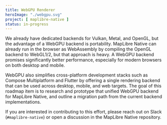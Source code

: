 ```yaml
---
title: WebGPU Renderer
heroImage: "./webgpu.svg"
project: [ maplibre-native ]
status: in-progress
---
```


We already have dedicated backends for Vulkan, Metal, and OpenGL, but the advantage of a WebGPU backend is portability. MapLibre Native can already run in the browser as WebAssembly by compiling the OpenGL backend to WebGL1/2, but that approach is heavy. A WebGPU backend promises significantly better performance, especially for modern browsers on both desktop and mobile.

WebGPU also simplifies cross-platform development stacks such as Compose Multiplatform and Flutter by offering a single rendering backend that can be used across desktop, mobile, and web targets. The goal of this roadmap item is to research and prototype that unified WebGPU backend for MapLibre Native, and outline a migration path from the current backend implementations.

If you are interested in contributing to this effort, please reach out on Slack (`#maplibre-native`) or open a discussion in the MapLibre Native repository.
